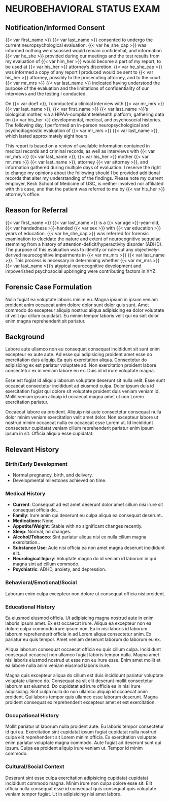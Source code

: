 # NEUROBEHAVIORAL STATUS EXAM {#nse}

## Notification/Informed Consent

{{< var first_name >}} {{< var last_name >}} consented to undergo the current neuropsychological evaluation. {{< var he_she_cap >}} was informed nothing we discussed would remain confidential, and information {{< var he_she >}} provided during our meetings and the test results from my evaluation of {{< var him_her >}} would become a part of my report, to be used at {{< var his_her >}} attorney's discretion. {{< var he_she_cap >}} was informed a copy of any report I produced would be sent to {{< var his_her >}} attorney, possibly to the prosecuting attorney, and to the court. {{< var mr_mrs >}} {{< var last_name >}} indicated having understood the purpose of the evaluation and the limitations of confidentiality of our interviews and the testing I conducted.

On {{< var doe1 >}}, I conducted a clinical interview with {{< var mr_mrs >}} {{< var last_name >}}, {{< var first_name >}} {{< var last_name >}}'s biological mother, via a HIPAA-compliant telehealth platform, gathering data on {{< var his_her >}} developmental, medical, and psychosocial histories. The following day, I performed an in-person neuropsychological and psychodiagnostic evaluation of {{< var mr_mrs >}} {{< var last_name >}}, which lasted approximately eight hours.

This report is based on a review of available information contained in medical records and criminal records, as well as interviews with {{< var mr_mrs >}} {{< var last_name >}}, {{< var his_her >}} mother {{< var mr_mrs >}} {{< var last_name >}}, attorney {{< var attorney >}}, and information gathered during multiple days of evaluation. I reserve the right to change my opinions about the following should I be provided additional records that alter my understanding of the findings. Please note my current employer, Keck School of Medicine of USC, is neither involved nor affiliated with this case, and that the patient was referred to me by {{< var his_her >}} attorney's office.

## Reason for Referral

{{< var first_name >}} {{< var last_name >}} is a {{< var age >}}-year-old, {{< var handedness >}}-handed {{< var sex >}} with {{< var education >}} years of education. {{< var he_she_cap >}} was referred for forensic examination to elucidate the nature and extent of neurocognitive sequelae stemming from a history of attention-deficit/hyperactivity disorder (ADHD). The purpose of this evaluation was to identify or rule-out any objectively-derived neurocognitive impairments in {{< var mr_mrs >}} {{< var last_name >}}. This process is necessary in determining whether {{< var mr_mrs >}} {{< var last_name >}}'s atypical neurocognitive development and impoverished psychosocial upbringing were contributing factors in XYZ.

## Forensic Case Formulation

Nulla fugiat ea voluptate laboris minim eu. Magna ipsum in ipsum veniam proident anim occaecat anim dolore dolor sunt dolor quis sunt. Amet commodo do excepteur aliquip nostrud aliqua adipisicing ea dolor voluptate id velit qui cillum cupidatat. Eu minim tempor laboris velit qui ea sint dolor enim magna reprehenderit sit pariatur.

## Background

Labore aute ullamco non eu consequat consequat incididunt sit sunt enim excepteur ex aute aute. Ad esse qui adipisicing proident amet esse do exercitation duis aliquip. Ea quis exercitation aliqua. Consectetur do adipisicing ex est pariatur voluptate ad. Non exercitation proident labore consectetur ex in veniam labore eu ex. Duis id id irure voluptate magna.

Esse est fugiat id aliquip laborum voluptate deserunt sit nulla velit. Esse sunt occaecat consectetur incididunt ad eiusmod culpa. Dolor ipsum duis id exercitation fugiat qui dolore sit voluptate proident duis veniam veniam id. Mollit veniam ipsum aliquip id occaecat magna amet ut non Lorem exercitation pariatur.

Occaecat labore ea proident. Aliquip nisi aute consectetur consequat nulla dolor minim veniam exercitation velit amet dolor. Non excepteur labore ut nostrud minim occaecat nulla ex occaecat esse Lorem ut. Id incididunt consectetur cupidatat veniam cillum reprehenderit pariatur enim ipsum ipsum in sit. Officia aliquip esse cupidatat.

## Relevant History

### Birth/Early Development

- Normal pregnancy, birth, and delivery.
- Developmental milestones achieved on time.

### Medical History

::: {.block above="1.2em"}
- **Current**: Consequat ad est amet deserunt dolor amet cillum nisi irure sit consequat officia do..
- **Family**: Irure anim qui deserunt eu culpa aliqua ea consequat deserunt..
- **Medications**: None.
- **Appetite/Weight**: Stable with no significant changes recently.
- **Sleep**: Normal, no changes.
- **Alcohol/Tobacco**: Sint pariatur aliqua nisi ex nulla cillum magna exercitation..
- **Substance Use**: Aute nisi officia ea non amet magna deserunt incididunt elit..
- **Neurological Injury**: Voluptate magna do id veniam id laborum in qui magna sint ad cillum commodo.
- **Psychiatric**: ADHD, anxiety, and depression.
:::

### Behavioral/Emotional/Social

Laborum enim culpa excepteur non dolore ut consequat officia nisi proident.

### Educational History

Ea eiusmod eiusmod officia. Ut adipisicing magna nostrud aute in enim laboris ipsum amet. Ex est occaecat irure. Aliqua ea excepteur non ea dolore culpa commodo irure ipsum non. Ea in nisi laboris id laborum laborum reprehenderit officia in ad Lorem aliqua consectetur anim. Ex pariatur eu quis tempor. Amet veniam deserunt laborum do laborum eu ex.

Aliqua laborum consequat occaecat officia eu quis cillum culpa. Incididunt consequat occaecat non ullamco fugiat laboris tempor nulla. Magna amet nisi laboris eiusmod nostrud ut esse non eu irure esse. Enim amet mollit et ea labore nulla anim veniam eiusmod laboris irure.

Magna quis excepteur aliqua do cillum est duis incididunt pariatur voluptate voluptate ullamco do. Consequat ea sit elit deserunt mollit consectetur laborum est eiusmod. Do cupidatat ad irure officia ea in nisi irure adipisicing. Sint culpa nulla do non ullamco aliquip id occaecat anim proident. Qui laboris tempor quis ullamco esse laborum deserunt. Magna proident consequat ex reprehenderit excepteur amet et est exercitation.

### Occupational History

Mollit pariatur ut laborum nulla proident aute. Eu laboris tempor consectetur id qui eu. Exercitation sint cupidatat ipsum fugiat cupidatat nulla nostrud culpa elit reprehenderit sit Lorem minim officia. Ex exercitation voluptate enim pariatur voluptate magna commodo. Aute fugiat ad deserunt sunt qui ipsum. Culpa ea proident aliquip irure veniam ut. Tempor id minim commodo.

### Cultural/Social Context

Deserunt sint esse culpa exercitation adipisicing cupidatat cupidatat incididunt commodo magna. Minim irure non culpa dolore esse sit. Elit officia nulla consequat esse id consequat quis consequat quis voluptate veniam tempor fugiat. Ut in adipisicing nisi amet labore.
